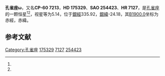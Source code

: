 {{Starbox begin
| name = 孔雀座ω
}}
{{Starbox observe
| epoch = [[J2000.0|J2000.0]]
| constell = [[孔雀座|孔雀座]]<ref name=SIMBAD>{{cite web
 | url=http://simbad.u-strasbg.fr/simbad/sim-id?Ident=HR+7127
 | title=Pulsating variable Star
 | publisher=Centre de Données astronomiques de Strasbourg
 | work=SIMBAD
 | accessdate=2012-07-13
 | archive-date=2016-03-16
 | archive-url=https://web.archive.org/web/20160316162329/http://simbad.u-strasbg.fr/simbad/sim-id?Ident=HR+7127
 | dead-url=no
 }}</ref><ref name=DATA>{{cite web
 | url=http://vizier.u-strasbg.fr/viz-bin/VizieR-5?-out.add=.&-source=5050&-corr=PK=HR&-out.max=9999&HR=7127
 | title=VizieR Detailed Page
 | accessdate=2012-07-13
 | archive-date=2016-03-05
 | archive-url=https://web.archive.org/web/20160305025931/http://vizier.u-strasbg.fr/viz-bin/VizieR-5?-out.add=.&-source=5050&-corr=PK=HR&-out.max=9999&HR=7127
 | dead-url=no
 }}</ref>
| 星官 = 
| ra = {{RA|18|58|36.4}}<ref name=SIMBAD /><ref name=DATA />
| dec = {{DEC|-60|12|2}}<ref name=SIMBAD /><ref name=DATA />
| appmag_v = 5.14<ref name=SIMBAD /><ref name=DATA />
}}
{{Starbox character
| class = K2IIICNIV<ref name=SIMBAD /><ref name=DATA />
| b-v = 1.37<ref name=SIMBAD /><ref name=DATA />
| u-b = 1.44<ref name=SIMBAD /><ref name=DATA />
| r-i = 0.52E<ref name=SIMBAD /><ref name=DATA />
| variable = 
}}
{{Starbox astrometry
| radial_v = 1.44
| prop_mo_ra = 180
| parallax = 0.019
| p_error = 
}}
{{Starbox catalog
| names =CP-60 7213，[[SAO星表|SAO]] 254423，[[HD星表|HD]] 175329，[[HR星表|HR]] 7127}}
{{Starbox reference |Simbad=HR+7127}}
{{Starbox end}}

'''孔雀座ω'''，又名'''CP-60 7213'''，'''HD 175329'''、'''SAO 254423'''、'''HR 7127'''，是[[孔雀座|孔雀座]]的一颗恒星<ref name=SIMBAD /><ref name=DATA />，视星等为5.14，位于[[銀道座標系|銀經]]335.92，[[銀道座標系|銀緯]]-24.18，其[[B1900.0|B1900.0]]坐标为赤經{{RA|18|49|43.2}}，赤緯{{DEC|-60|-24.18|55}}。

== 参考文献 ==
{{reflist}}

{{star-stub}}

{{孔雀座恒星}}
[[Category:孔雀座|Category:孔雀座]]
[[Category:HD和HDE天體|175329]]
[[Category:HR天體|7127]]
[[Category:SAO天體|254423]]